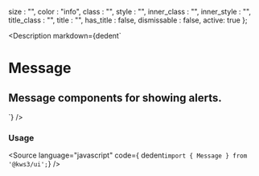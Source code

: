 
  size : "",
  color : "info",
  class : "",
  style : "",
  inner_class : "",
  inner_style : "",
  title_class : "",
  title : "",
  has_title : false,
  dismissable : false,
  active: true
};

<Version />

<Meta of={MessageStories} />

<Description
  markdown={dedent`
# Message
## Message components for showing alerts.
`}
/>

<Canvas>
  <Story of={MessageStories.Message} />
</Canvas>

<Controls />

### Usage

<Source language="javascript" code={ dedent`import { Message } from '@kws3/ui';`} />
